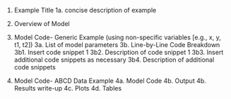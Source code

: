 1. Example Title
  1a. concise description of example

2. Overview of Model

3. Model Code- Generic Example (using non-specific variables [e.g., x, y, t1, t2])
  3a. List of model parameters
  3b. Line-by-Line Code Breakdown
    3b1. Insert code snippet 1
    3b2. Description of code snippet 1
    3b3. Insert additional code snippets as necessary
    3b4. Description of additional code snippets
   
4. Model Code- ABCD Data Example
  4a. Model Code 
  4b. Output
  4b. Results write-up
  4c. Plots
  4d. Tables
    

